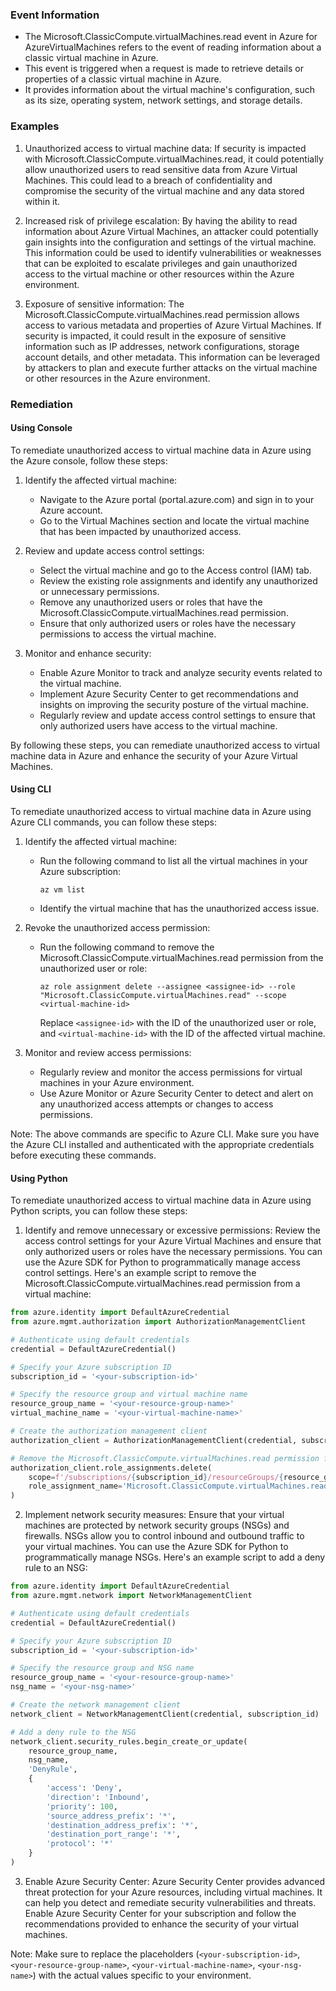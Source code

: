 
### Event Information

- The Microsoft.ClassicCompute.virtualMachines.read event in Azure for AzureVirtualMachines refers to the event of reading information about a classic virtual machine in Azure.
- This event is triggered when a request is made to retrieve details or properties of a classic virtual machine in Azure.
- It provides information about the virtual machine's configuration, such as its size, operating system, network settings, and storage details.


### Examples

1. Unauthorized access to virtual machine data: If security is impacted with Microsoft.ClassicCompute.virtualMachines.read, it could potentially allow unauthorized users to read sensitive data from Azure Virtual Machines. This could lead to a breach of confidentiality and compromise the security of the virtual machine and any data stored within it.

2. Increased risk of privilege escalation: By having the ability to read information about Azure Virtual Machines, an attacker could potentially gain insights into the configuration and settings of the virtual machine. This information could be used to identify vulnerabilities or weaknesses that can be exploited to escalate privileges and gain unauthorized access to the virtual machine or other resources within the Azure environment.

3. Exposure of sensitive information: The Microsoft.ClassicCompute.virtualMachines.read permission allows access to various metadata and properties of Azure Virtual Machines. If security is impacted, it could result in the exposure of sensitive information such as IP addresses, network configurations, storage account details, and other metadata. This information can be leveraged by attackers to plan and execute further attacks on the virtual machine or other resources in the Azure environment.

### Remediation

#### Using Console

To remediate unauthorized access to virtual machine data in Azure using the Azure console, follow these steps:

1. Identify the affected virtual machine: 
   - Navigate to the Azure portal (portal.azure.com) and sign in to your Azure account.
   - Go to the Virtual Machines section and locate the virtual machine that has been impacted by unauthorized access.

2. Review and update access control settings:
   - Select the virtual machine and go to the Access control (IAM) tab.
   - Review the existing role assignments and identify any unauthorized or unnecessary permissions.
   - Remove any unauthorized users or roles that have the Microsoft.ClassicCompute.virtualMachines.read permission.
   - Ensure that only authorized users or roles have the necessary permissions to access the virtual machine.

3. Monitor and enhance security:
   - Enable Azure Monitor to track and analyze security events related to the virtual machine.
   - Implement Azure Security Center to get recommendations and insights on improving the security posture of the virtual machine.
   - Regularly review and update access control settings to ensure that only authorized users have access to the virtual machine.

By following these steps, you can remediate unauthorized access to virtual machine data in Azure and enhance the security of your Azure Virtual Machines.

#### Using CLI

To remediate unauthorized access to virtual machine data in Azure using Azure CLI commands, you can follow these steps:

1. Identify the affected virtual machine: 
   - Run the following command to list all the virtual machines in your Azure subscription:
     ```
     az vm list
     ```
   - Identify the virtual machine that has the unauthorized access issue.

2. Revoke the unauthorized access permission:
   - Run the following command to remove the Microsoft.ClassicCompute.virtualMachines.read permission from the unauthorized user or role:
     ```
     az role assignment delete --assignee <assignee-id> --role "Microsoft.ClassicCompute.virtualMachines.read" --scope <virtual-machine-id>
     ```
     Replace `<assignee-id>` with the ID of the unauthorized user or role, and `<virtual-machine-id>` with the ID of the affected virtual machine.

3. Monitor and review access permissions:
   - Regularly review and monitor the access permissions for virtual machines in your Azure environment.
   - Use Azure Monitor or Azure Security Center to detect and alert on any unauthorized access attempts or changes to access permissions.

Note: The above commands are specific to Azure CLI. Make sure you have the Azure CLI installed and authenticated with the appropriate credentials before executing these commands.

#### Using Python

To remediate unauthorized access to virtual machine data in Azure using Python scripts, you can follow these steps:

1. Identify and remove unnecessary or excessive permissions: Review the access control settings for your Azure Virtual Machines and ensure that only authorized users or roles have the necessary permissions. You can use the Azure SDK for Python to programmatically manage access control settings. Here's an example script to remove the Microsoft.ClassicCompute.virtualMachines.read permission from a virtual machine:

```python
from azure.identity import DefaultAzureCredential
from azure.mgmt.authorization import AuthorizationManagementClient

# Authenticate using default credentials
credential = DefaultAzureCredential()

# Specify your Azure subscription ID
subscription_id = '<your-subscription-id>'

# Specify the resource group and virtual machine name
resource_group_name = '<your-resource-group-name>'
virtual_machine_name = '<your-virtual-machine-name>'

# Create the authorization management client
authorization_client = AuthorizationManagementClient(credential, subscription_id)

# Remove the Microsoft.ClassicCompute.virtualMachines.read permission from the virtual machine
authorization_client.role_assignments.delete(
    scope=f'/subscriptions/{subscription_id}/resourceGroups/{resource_group_name}/providers/Microsoft.Compute/virtualMachines/{virtual_machine_name}',
    role_assignment_name='Microsoft.ClassicCompute.virtualMachines.read'
)
```

2. Implement network security measures: Ensure that your virtual machines are protected by network security groups (NSGs) and firewalls. NSGs allow you to control inbound and outbound traffic to your virtual machines. You can use the Azure SDK for Python to programmatically manage NSGs. Here's an example script to add a deny rule to an NSG:

```python
from azure.identity import DefaultAzureCredential
from azure.mgmt.network import NetworkManagementClient

# Authenticate using default credentials
credential = DefaultAzureCredential()

# Specify your Azure subscription ID
subscription_id = '<your-subscription-id>'

# Specify the resource group and NSG name
resource_group_name = '<your-resource-group-name>'
nsg_name = '<your-nsg-name>'

# Create the network management client
network_client = NetworkManagementClient(credential, subscription_id)

# Add a deny rule to the NSG
network_client.security_rules.begin_create_or_update(
    resource_group_name,
    nsg_name,
    'DenyRule',
    {
        'access': 'Deny',
        'direction': 'Inbound',
        'priority': 100,
        'source_address_prefix': '*',
        'destination_address_prefix': '*',
        'destination_port_range': '*',
        'protocol': '*'
    }
)
```

3. Enable Azure Security Center: Azure Security Center provides advanced threat protection for your Azure resources, including virtual machines. It can help you detect and remediate security vulnerabilities and threats. Enable Azure Security Center for your subscription and follow the recommendations provided to enhance the security of your virtual machines.

Note: Make sure to replace the placeholders (`<your-subscription-id>`, `<your-resource-group-name>`, `<your-virtual-machine-name>`, `<your-nsg-name>`) with the actual values specific to your environment.

